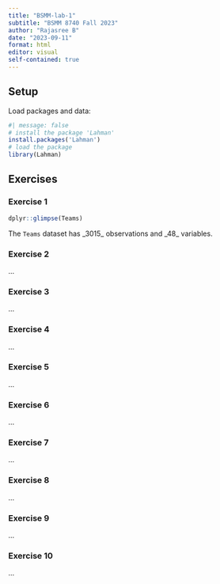 ```yaml
---
title: "BSMM-lab-1"
subtitle: "BSMM 8740 Fall 2023"
author: "Rajasree B"
date: "2023-09-11"
format: html
editor: visual
self-contained: true
---
```


## Setup

Load packages and data:

```r
#| message: false
# install the package 'Lahman'
install.packages('Lahman')
# load the package
library(Lahman)
```

## Exercises

### Exercise 1

```r
dplyr::glimpse(Teams)
```

The `Teams` dataset has \_3015\_ observations and \_48\_ variables.

### Exercise 2

...

### Exercise 3

...

### Exercise 4

...

### Exercise 5

...

### Exercise 6

...

### Exercise 7

...

### Exercise 8

...

### Exercise 9

...

### Exercise 10

...
